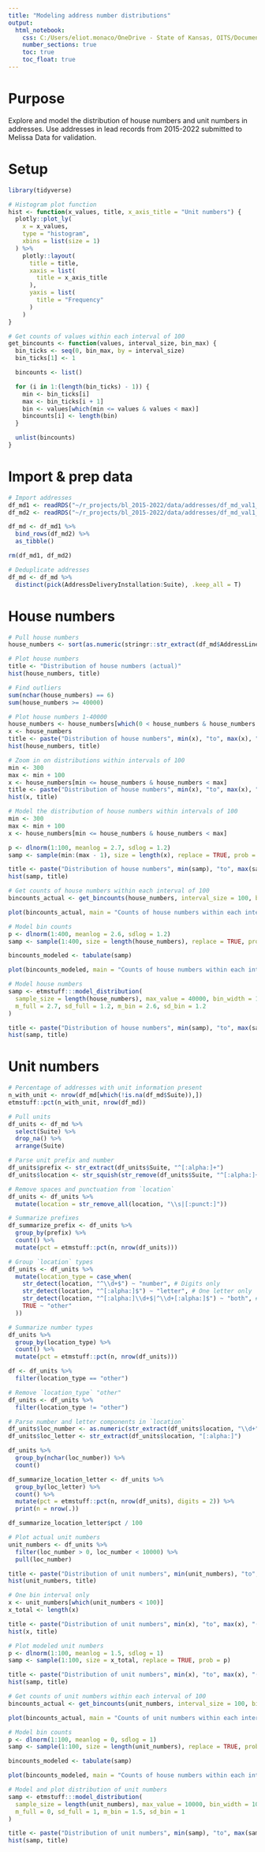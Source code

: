 ```yaml
---
title: "Modeling address number distributions"
output:
  html_notebook: 
    css: C:/Users/eliot.monaco/OneDrive - State of Kansas, OITS/Documents/r_projects/styles.css
    number_sections: true
    toc: true
    toc_float: true
---
```


# Purpose

Explore and model the distribution of house numbers and unit numbers in addresses. Use addresses in lead records from 2015-2022 submitted to Melissa Data for validation.

# Setup

```r
library(tidyverse)
```

```r
# Histogram plot function
hist <- function(x_values, title, x_axis_title = "Unit numbers") {
  plotly::plot_ly(
    x = x_values,
    type = "histogram",
    xbins = list(size = 1)
  ) %>%
    plotly::layout(
      title = title,
      xaxis = list(
        title = x_axis_title
      ),
      yaxis = list(
        title = "Frequency"
      )
    )
}

# Get counts of values within each interval of 100
get_bincounts <- function(values, interval_size, bin_max) {
  bin_ticks <- seq(0, bin_max, by = interval_size)
  bin_ticks[1] <- 1

  bincounts <- list()

  for (i in 1:(length(bin_ticks) - 1)) {
    min <- bin_ticks[i]
    max <- bin_ticks[i + 1]
    bin <- values[which(min <= values & values < max)]
    bincounts[i] <- length(bin)
  }

  unlist(bincounts)
}
```

# Import & prep data

```r
# Import addresses
df_md1 <- readRDS("~/r_projects/bl_2015-2022/data/addresses/df_md_val1_2015-2019.rds")
df_md2 <- readRDS("~/r_projects/bl_2015-2022/data/addresses/df_md_val1_2020-2022.rds")
```

```r
df_md <- df_md1 %>%
  bind_rows(df_md2) %>%
  as_tibble()

rm(df_md1, df_md2)
```

```r
# Deduplicate addresses
df_md <- df_md %>%
  distinct(pick(AddressDeliveryInstallation:Suite), .keep_all = T)
```

# House numbers

```r
# Pull house numbers
house_numbers <- sort(as.numeric(stringr::str_extract(df_md$AddressLine1, "^\\d+")))
```

```r
# Plot house numbers
title <- "Distribution of house numbers (actual)"
hist(house_numbers, title)
```

```r
# Find outliers
sum(nchar(house_numbers) == 6)
sum(house_numbers >= 40000)
```

```r
# Plot house numbers 1-40000
house_numbers <- house_numbers[which(0 < house_numbers & house_numbers < 40000)]
x <- house_numbers
title <- paste("Distribution of house numbers", min(x), "to", max(x), "(actual)")
hist(house_numbers, title)
```

```r
# Zoom in on distributions within intervals of 100
min <- 300
max <- min + 100
x <- house_numbers[min <= house_numbers & house_numbers < max]
title <- paste("Distribution of house numbers", min(x), "to", max(x), "(actual)")
hist(x, title)
```

```r
# Model the distribution of house numbers within intervals of 100
min <- 300
max <- min + 100
x <- house_numbers[min <= house_numbers & house_numbers < max]

p <- dlnorm(1:100, meanlog = 2.7, sdlog = 1.2)
samp <- sample(min:(max - 1), size = length(x), replace = TRUE, prob = p)

title <- paste("Distribution of house numbers", min(samp), "to", max(samp), "(modeled)")
hist(samp, title)
```

```r
# Get counts of house numbers within each interval of 100
bincounts_actual <- get_bincounts(house_numbers, interval_size = 100, bin_max = 40000)

plot(bincounts_actual, main = "Counts of house numbers within each interval of 100 (actual)")
```

```r
# Model bin counts
p <- dlnorm(1:400, meanlog = 2.6, sdlog = 1.2)
samp <- sample(1:400, size = length(house_numbers), replace = TRUE, prob = p)

bincounts_modeled <- tabulate(samp)

plot(bincounts_modeled, main = "Counts of house numbers within each interval of 100 (modeled)")
```

```r
# Model house numbers
samp <- etmstuff:::model_distribution(
  sample_size = length(house_numbers), max_value = 40000, bin_width = 100,
  m_full = 2.7, sd_full = 1.2, m_bin = 2.6, sd_bin = 1.2
)

title <- paste("Distribution of house numbers", min(samp), "to", max(samp), "(modeled)")
hist(samp, title)
```

# Unit numbers

```r
# Percentage of addresses with unit information present
n_with_unit <- nrow(df_md[which(!is.na(df_md$Suite)),])
etmstuff::pct(n_with_unit, nrow(df_md))
```

```r
# Pull units
df_units <- df_md %>%
  select(Suite) %>%
  drop_na() %>%
  arrange(Suite)
```

```r
# Parse unit prefix and number
df_units$prefix <- str_extract(df_units$Suite, "^[:alpha:]+")
df_units$location <- str_squish(str_remove(df_units$Suite, "^[:alpha:]+"))
```

```r
# Remove spaces and punctuation from `location`
df_units <- df_units %>%
  mutate(location = str_remove_all(location, "\\s|[:punct:]"))
```

```r
# Summarize prefixes
df_summarize_prefix <- df_units %>%
  group_by(prefix) %>%
  count() %>%
  mutate(pct = etmstuff::pct(n, nrow(df_units)))
```

```r
# Group `location` types
df_units <- df_units %>%
  mutate(location_type = case_when(
    str_detect(location, "^\\d+$") ~ "number", # Digits only
    str_detect(location, "^[:alpha:]$") ~ "letter", # One letter only
    str_detect(location, "^[:alpha:]\\d+$|^\\d+[:alpha:]$") ~ "both", # One letter + any digits
    TRUE ~ "other"
  ))
```

```r
# Summarize number types
df_units %>%
  group_by(location_type) %>%
  count() %>%
  mutate(pct = etmstuff::pct(n, nrow(df_units)))
```

```r
df <- df_units %>%
  filter(location_type == "other")
```

```r
# Remove `location_type` "other"
df_units <- df_units %>%
  filter(location_type != "other")
```

```r
# Parse number and letter components in `location`
df_units$loc_number <- as.numeric(str_extract(df_units$location, "\\d+"))
df_units$loc_letter <- str_extract(df_units$location, "[:alpha:]")
```

```r
df_units %>%
  group_by(nchar(loc_number)) %>%
  count()
```

```r
df_summarize_location_letter <- df_units %>%
  group_by(loc_letter) %>%
  count() %>%
  mutate(pct = etmstuff::pct(n, nrow(df_units), digits = 2)) %>%
  print(n = nrow(.))
```

```r
df_summarize_location_letter$pct / 100
```

```r
# Plot actual unit numbers
unit_numbers <- df_units %>%
  filter(loc_number > 0, loc_number < 10000) %>%
  pull(loc_number)

title <- paste("Distribution of unit numbers", min(unit_numbers), "to", max(unit_numbers), "(actual)")
hist(unit_numbers, title)
```

```r
# One bin interval only
x <- unit_numbers[which(unit_numbers < 100)]
x_total <- length(x)

title <- paste("Distribution of unit numbers", min(x), "to", max(x), "(actual)")
hist(x, title)
```

```r
# Plot modeled unit numbers
p <- dlnorm(1:100, meanlog = 1.5, sdlog = 1)
samp <- sample(1:100, size = x_total, replace = TRUE, prob = p)

title <- paste("Distribution of unit numbers", min(x), "to", max(x), "(modeled)")
hist(samp, title)
```

```r
# Get counts of unit numbers within each interval of 100
bincounts_actual <- get_bincounts(unit_numbers, interval_size = 100, bin_max = 10000)

plot(bincounts_actual, main = "Counts of unit numbers within each interval of 100 (actual)")
```

```r
# Model bin counts
p <- dlnorm(1:100, meanlog = 0, sdlog = 1)
samp <- sample(1:100, size = length(unit_numbers), replace = TRUE, prob = p)

bincounts_modeled <- tabulate(samp)

plot(bincounts_modeled, main = "Counts of house numbers within each interval of 100 (modeled)")
```

```r
# Model and plot distribution of unit numbers
samp <- etmstuff:::model_distribution(
  sample_size = length(unit_numbers), max_value = 10000, bin_width = 100,
  m_full = 0, sd_full = 1, m_bin = 1.5, sd_bin = 1
)

title <- paste("Distribution of unit numbers", min(samp), "to", max(samp), "(modeled)")
hist(samp, title)
```
